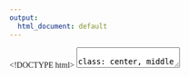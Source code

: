 ```yaml
---
output:
  html_document: default
---
```

<!DOCTYPE html>
<html>
  <head>
    <title>DSCI 521 Lab 4 Question 10</title>
    <meta charset="utf-8">
    <style>
      @import url(https://fonts.googleapis.com/css?family=Yanone+Kaffeesatz);
      @import url(https://fonts.googleapis.com/css?family=Droid+Serif:400,700,400italic);
      @import url(https://fonts.googleapis.com/css?family=Ubuntu+Mono:400,700,400italic);

      body { font-family: 'Droid Serif'; }
      h1, h2, h3 {
        font-family: 'Yanone Kaffeesatz';
        font-weight: normal;
      }
      .remark-code, .remark-inline-code { font-family: 'Ubuntu Mono'; }
    </style>
  </head>
  <body>
    <textarea id="source">

class: center, middle





Courses in Block One

---

# DSCI 521

Computing Platforms for Data Science
- Instructor: Florencia D’Andrea

---

# DSCI 551

Descriptive Statistics and Probability for Data Science
- Instructor: Alexi Rodríguez-Arelis
- We have found expected values:
- example: Rolling a die!
```r
((1/6 * 1) + (1/6 * 2) + (1/6 * 3) + (1/6 * 4) + (1/6 * 5) + (1/6 *6))
```
---

# DSCI 523

Programming for Data Manipulation
- Instructor: Gittu George
- We use R for programming in this course, 
- example:
```r
print(3+4)
```

---

# DSCI 511

Python Programming for Data Science
- Instructor: Arman Seyed-Ahmadi

    </textarea>
    <script src="https://remarkjs.com/downloads/remark-latest.min.js">
    </script>
    <script>
      var slideshow = remark.create();
    </script>
  </body>
</html>